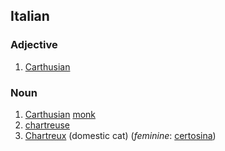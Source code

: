 ==Italian==

===Adjective===
{{it-adj|certosin}}

# [[Carthusian]]

===Noun===
{{it-noun|certosin|m|o|i}}

# [[Carthusian]] [[monk]]
# [[chartreuse]]
# [[Chartreux]] (domestic cat) (''feminine'': [[certosina]])